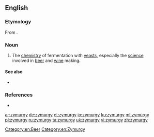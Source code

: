 ==English==

===Etymology===
From {{confix|zym|urgy|lang=en}}.

===Noun===
{{en-noun|-}}

# The [[chemistry]] of fermentation with [[yeast]]s, especially the [[science]] involved in [[beer]] and [[wine]] making.

====See also====
* {{l|en|zythepsary}}

===References===
* {{R:Webster 1913}}

[[Category:en:Beer]]
[[Category:en:Zymurgy]]

[[ar:zymurgy]]
[[de:zymurgy]]
[[et:zymurgy]]
[[io:zymurgy]]
[[ku:zymurgy]]
[[ml:zymurgy]]
[[pl:zymurgy]]
[[ru:zymurgy]]
[[ta:zymurgy]]
[[uk:zymurgy]]
[[vi:zymurgy]]
[[zh:zymurgy]]